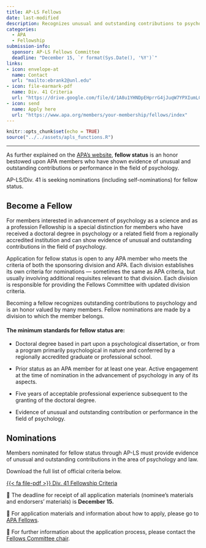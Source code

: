 ```yaml
---
title: AP-LS Fellows
date: last-modified
description: Recognizes unusual and outstanding contributions to psychology and law and to AP-LS. is an honor valued by many members. Fellow nominations are made by a division to which the member belongs.
categories: 
  - APA
  - Fellowship
submission-info:
  sponsor: AP-LS Fellows Committee
  deadline: "December 15, `r format(Sys.Date(), '%Y')`"
links:
- icon: envelope-at
  name: Contact
  url: "mailto:ebrank2@unl.edu"
- icon: file-earmark-pdf
  name: Div. 41 Criteria
  url: "https://drive.google.com/file/d/1A8u1YHNDpEHprrG4jJuqW7YPXIumLCAG/view?usp=sharing"
- icon: send
  name: Apply here
  url: "https://www.apa.org/members/your-membership/fellows/index"
---
```


```r
knitr::opts_chunk$set(echo = TRUE)
source("../../assets/apls_functions.R")
```

<hr>

As further explained on the [APA's website](https://www.apa.org/members/your-membership/fellows/index), **fellow status** is an honor bestowed upon APA members who have shown evidence of unusual and outstanding contributions or performance in the field of psychology. 

AP-LS/Div. 41 is seeking nominations (including self-nominations) for fellow status.

::: {.panel-tabset}
## Become a Fellow
For members interested in advancement of psychology as a science and as a profession
Fellowship is a special distinction for members who have received a doctoral degree in psychology or a related field from a regionally accredited institution and can show evidence of unusual and outstanding contributions in the field of psychology.

Application for fellow status is open to any APA member who meets the criteria of both the sponsoring division and APA. Each division establishes its own criteria for nominations — sometimes the same as APA criteria, but usually involving additional requisites relevant to that division. Each division is responsible for providing the Fellows Committee with updated division criteria.

Becoming a fellow recognizes outstanding contributions to psychology and is an honor valued by many members. Fellow nominations are made by a division to which the member belongs.

#### The minimum standards for fellow status are:

-   Doctoral degree based in part upon a psychological dissertation, or from a program primarily psychological in nature and conferred by a regionally accredited graduate or professional school.

-   Prior status as an APA member for at least one year. Active engagement at the time of nomination in the advancement of psychology in any of its aspects.

-   Five years of acceptable professional experience subsequent to the granting of the doctoral degree.

-   Evidence of unusual and outstanding contribution or performance in the field of psychology.

## Nominations

Members nominated for fellow status through AP-LS must provide evidence of unusual and outstanding contributions in the area of psychology and law.

::: {.simple-info}
Download the full list of official criteria below.

[{{< fa file-pdf >}} Div. 41 Fellowship Criteria](https://drive.google.com/file/d/1A8u1YHNDpEHprrG4jJuqW7YPXIumLCAG/view?usp=sharing){.btn-action .btn .btn-primary role="button"}

:::

📆 The deadline for receipt of all application materials (nominee's materials and endorsers' materials) is **December 15.**

🔗 For application materials and information about how to apply, please go to [APA Fellows](http://www.apa.org/members/your-membership/fellows/index.aspx).

📧 For further information about the application process, please contact the [Fellows Committee chair](../../about/committees.html).
:::

